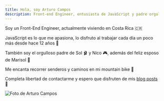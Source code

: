 ```yaml
---
title: Hola, soy Arturo Campos
description: Front-end Engineer, entusiasta de JavaScript y padre orgulloso
---
```


<div className='flex flex-col-reverse items-center mt-5 md:space-x-7 md:flex-row'> 
  <div className='flex-1 px-5 text-center md:text-left md:px-0'>

Soy un Front-End Engineer, actualmente viviendo en Costa Rica 🇨🇷

JavaScript es lo que me apasiona, lo disfruto al trabajar cada día un poco más desde hace 12 años 💪

También soy el orgulloso padre de Sol 🩰 y Nico 🎮, además del feliz esposo de Marisol 🎨

Me encanta recorrer senderos y caminos en mi mountain bike 🚵

Completa libertad de contactarme y espero que disfruten de mis [blog posts](/blog) 📝

  </div>
  <div className='md:border-gray-300 md:border-l md:border-dotted md:pl-7 md:py-7'>
    <div className='inline-flex border-2 rounded-full shadow-xl border-secondary'>
      <Image
        alt='Foto de Arturo Campos'
        className='rounded-full'
        height={160}
        priority
        src='/images/arturo.jpg'
        width={160}
      />
    </div>
  </div>
</div>
